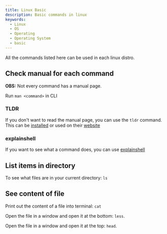 ```yaml
---
title: Linux Basic
description: Basic commands in linux
keywords:
  - Linux
  - OS
  - Operating
  - Operating System
  - basic
---
```


All the commands listed here can be used in each linux distro.

## Check manual for each command

**OBS:** Not every command has a manual page.

Run `man <command>` in CLI

### TLDR

If you don't want to read the manual page, you can use the `tldr` command. This can be [installed](https://github.com/tldr-pages/tldr) or used on their [website](https://tldr.inbrowser.app/)

### explainshell

If you want to see what a command does, you can use [explainshell](https://explainshell.com)

## List items in directory

To see what files are in your current directory: `ls`

## See content of file

Print out the content of a file into terminal: `cat`

Open the file in a window and open it at the bottom: `less`.

Open the file in a window and open it at the top: `head`.
